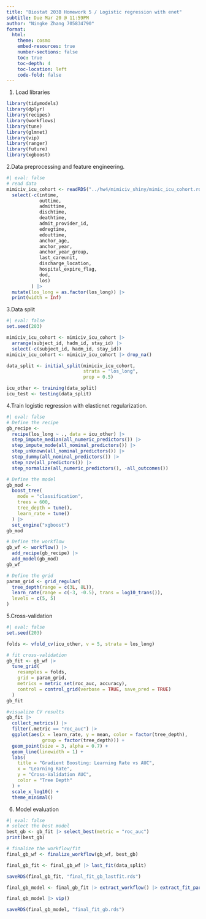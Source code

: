 ```yaml
---
title: "Biostat 203B Homework 5 / Logistic regression with enet"
subtitle: Due Mar 20 @ 11:59PM
author: "Ningke Zhang 705834790"
format:
  html:
    theme: cosmo
    embed-resources: true
    number-sections: false
    toc: true
    toc-depth: 4
    toc-location: left
    code-fold: false
---
```


1. Load libraries
```r
library(tidymodels)
library(dplyr)
library(recipes)
library(workflows)
library(tune)
library(glmnet)
library(vip)
library(ranger)
library(future)
library(xgboost)
```
2.Data preprocessing and feature engineering.
```r
#| eval: false
# read data
mimiciv_icu_cohort <- readRDS("../hw4/mimiciv_shiny/mimic_icu_cohort.rds") |>
  select(-c(intime, 
            outtime, 
            admittime,
            dischtime,
            deathtime,
            admit_provider_id,
            edregtime,
            edouttime,
            anchor_age,
            anchor_year,
            anchor_year_group,
            last_careunit,
            discharge_location,
            hospital_expire_flag,
            dod,
            los)
         ) |>
  mutate(los_long = as.factor(los_long)) |>
  print(width = Inf)
```
3.Data split
```r
#| eval: false
set.seed(203)

mimiciv_icu_cohort <- mimiciv_icu_cohort |>
  arrange(subject_id, hadm_id, stay_id) |>
  select(-c(subject_id, hadm_id, stay_id))
mimiciv_icu_cohort <- mimiciv_icu_cohort |> drop_na()

data_split <- initial_split(mimiciv_icu_cohort, 
                            strata = "los_long", 
                            prop = 0.5)

icu_other <- training(data_split)
icu_test <- testing(data_split)
```
4.Train logistic regression with elasticnet regularization.
```r
#| eval: false
# Define the recipe
gb_recipe <- 
  recipe(los_long ~ ., data = icu_other) |>
  step_impute_median(all_numeric_predictors()) |>
  step_impute_mode(all_nominal_predictors()) |>
  step_unknown(all_nominal_predictors()) |>
  step_dummy(all_nominal_predictors()) |>
  step_nzv(all_predictors()) |>  
  step_normalize(all_numeric_predictors(), -all_outcomes())

# Define the model
gb_mod <-
  boost_tree(
    mode = "classification",
    trees = 600, 
    tree_depth = tune(),
    learn_rate = tune()
  ) |> 
  set_engine("xgboost")
gb_mod

# Define the workflow
gb_wf <- workflow() |>
  add_recipe(gb_recipe) |>
  add_model(gb_mod)
gb_wf

# Define the grid
param_grid <- grid_regular(
  tree_depth(range = c(3L, 8L)),  
  learn_rate(range = c(-3, -0.5), trans = log10_trans()),
  levels = c(5, 5)
)
```
5.Cross-validation
```r
#| eval: false
set.seed(203)

folds <- vfold_cv(icu_other, v = 5, strata = los_long)

# fit cross-validation
gb_fit <- gb_wf |>
  tune_grid(
    resamples = folds,
    grid = param_grid,
    metrics = metric_set(roc_auc, accuracy),
    control = control_grid(verbose = TRUE, save_pred = TRUE)
  )
gb_fit

#visualize CV results
gb_fit |>
  collect_metrics() |> 
  filter(.metric == "roc_auc") |>
  ggplot(aes(x = learn_rate, y = mean, color = factor(tree_depth), 
             group = factor(tree_depth))) +
  geom_point(size = 3, alpha = 0.7) + 
  geom_line(linewidth = 1) +
  labs(
    title = "Gradient Boosting: Learning Rate vs AUC",
    x = "Learning Rate",
    y = "Cross-Validation AUC",
    color = "Tree Depth"
  ) +
  scale_x_log10() +
  theme_minimal()
```
6. Model evaluation
```r
#| eval: false
# select the best model
best_gb <- gb_fit |> select_best(metric = "roc_auc")
print(best_gb)

# finalize the workflow/fit
final_gb_wf <- finalize_workflow(gb_wf, best_gb)

final_gb_fit <- final_gb_wf |> last_fit(data_split)

saveRDS(final_gb_fit, "final_fit_gb_lastfit.rds")

final_gb_model <- final_gb_fit |> extract_workflow() |> extract_fit_parsnip()

final_gb_model |> vip()

saveRDS(final_gb_model, "final_fit_gb.rds")
```